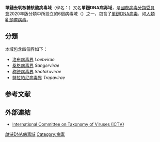 {{Virusbox
|taxon=Monodnaviria
|subdivision ranks=界
|subdivision=
*[[洛布病毒界|洛布病毒界]] ''Loebvirae''
*[[桑格病毒界|桑格病毒界]] ''Sangervirae''
*[[称徳病毒界|称徳病毒界]] ''Shotokuvirae''
*[[特拉帕尼病毒界|特拉帕尼病毒界]] ''Trapavirae''
}}
'''單鏈去氧核糖核酸病毒域'''（學名：{{lang|la|''Monodnaviria''}}）又名'''單鏈DNA病毒域'''，是[[國際病毒分類委員會|國際病毒分類委員會]]2020年版分類中所設立的6個病毒域（{{lang|en|Realm}}）之一，包含了[[單鏈DNA病毒|單鏈DNA病毒]]，如[[人類乳頭瘤病毒|人類乳頭瘤病毒]]。{{r|ICTV}}

==分類==
{{參見|生物病毒分类表}}
本域包含四個界如下：
*[[洛布病毒界|洛布病毒界]] ''Loebvirae''
*[[桑格病毒界|桑格病毒界]] ''Sangervirae''
*[[称徳病毒界|称徳病毒界]] ''Shotokuvirae''
*[[特拉帕尼病毒界|特拉帕尼病毒界]] ''Trapavirae''

==参考文献==
{{reflist|refs=
<ref name=ICTV>{{cite web |title=Virus Taxonomy: 2018 Release |url=https://talk.ictvonline.org/taxonomy/ |website=International Committee on Taxonomy of Viruses (ICTV) |accessdate=8 March 2019 |language=en |format=html |date=October 2018 |archive-date=2020-03-20 |archive-url=https://web.archive.org/web/20200320103754/https://talk.ictvonline.org/taxonomy |dead-url=no }}</ref>
}}

==外部連結==
*[https://talk.ictvonline.org/taxonomy/ International Committee on Taxonomy of Viruses (ICTV)] {{Wayback|url=https://talk.ictvonline.org/taxonomy/ |date=20200320103754 }}

{{Baltimore classification}}
{{Taxonbar}}

[[Category:单链DNA病毒域|]]
[[Category:病毒|Category:病毒]]